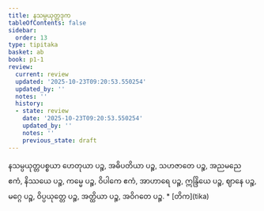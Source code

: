 ```yaml
---
title: နသမ္ပယုတ္တဒုက
tableOfContents: false
sidebar:
  order: 13
type: tipitaka
basket: ab
book: p1-1
review:
  current: review
  updated: '2025-10-23T09:20:53.550254'
  updated_by: ''
  notes: ''
  history:
  - state: review
    date: '2025-10-23T09:20:53.550254'
    updated_by: ''
    notes: ''
    previous_state: draft
---
```



<ReviewStatus review={frontmatter.review} showDetails={true} />

<HypothesisAnnotation frontmatter={frontmatter} />

<DynamicBreadcrumb />

<Division number="191" book="p1-1" e="ch" v="36" p="57">

<Paragraph number="661" book="p1-1">
နသမ္ပယုတ္တပစ္စယာ ဟေတုယာ ပဉ္စ, အဓိပတိယာ ပဉ္စ, သဟဇာတေ ပဉ္စ, အညမညေ ဧကံ, နိဿယေ ပဉ္စ, ကမ္မေ ပဉ္စ, ဝိပါကေ ဧကံ, အာဟာရေ ပဉ္စ, ဣန္ဒြိယေ ပဉ္စ, ဈာနေ ပဉ္စ, မဂ္ဂေ ပဉ္စ, ဝိပ္ပယုတ္တေ ပဉ္စ, အတ္ထိယာ ပဉ္စ, အဝိဂတေ ပဉ္စ.

</Paragraph>
</Division>

<TableOfContents book="p1-1">
* [တိက](tika)
</TableOfContents>
